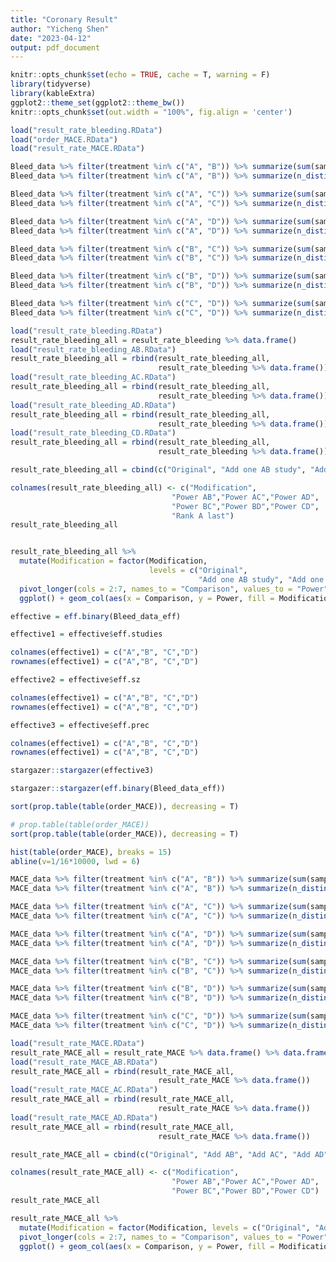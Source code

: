 ```yaml
---
title: "Coronary Result"
author: "Yicheng Shen"
date: "2023-04-12"
output: pdf_document
---
```


```r
knitr::opts_chunk$set(echo = TRUE, cache = T, warning = F)
library(tidyverse)
library(kableExtra)
ggplot2::theme_set(ggplot2::theme_bw())
knitr::opts_chunk$set(out.width = "100%", fig.align = 'center')
```


```r
load("result_rate_bleeding.RData")
load("order_MACE.RData")
load("result_rate_MACE.RData")
```


```r
Bleed_data %>% filter(treatment %in% c("A", "B")) %>% summarize(sum(sampleSize))
Bleed_data %>% filter(treatment %in% c("A", "B")) %>% summarize(n_distinct(study))

Bleed_data %>% filter(treatment %in% c("A", "C")) %>% summarize(sum(sampleSize))
Bleed_data %>% filter(treatment %in% c("A", "C")) %>% summarize(n_distinct(study))

Bleed_data %>% filter(treatment %in% c("A", "D")) %>% summarize(sum(sampleSize))
Bleed_data %>% filter(treatment %in% c("A", "D")) %>% summarize(n_distinct(study))

Bleed_data %>% filter(treatment %in% c("B", "C")) %>% summarize(sum(sampleSize))
Bleed_data %>% filter(treatment %in% c("B", "C")) %>% summarize(n_distinct(study))

Bleed_data %>% filter(treatment %in% c("B", "D")) %>% summarize(sum(sampleSize))
Bleed_data %>% filter(treatment %in% c("B", "D")) %>% summarize(n_distinct(study))

Bleed_data %>% filter(treatment %in% c("C", "D")) %>% summarize(sum(sampleSize))
Bleed_data %>% filter(treatment %in% c("C", "D")) %>% summarize(n_distinct(study))
```


```r
load("result_rate_bleeding.RData")
result_rate_bleeding_all = result_rate_bleeding %>% data.frame()
load("result_rate_bleeding_AB.RData")
result_rate_bleeding_all = rbind(result_rate_bleeding_all, 
                                 result_rate_bleeding %>% data.frame())
load("result_rate_bleeding_AC.RData")
result_rate_bleeding_all = rbind(result_rate_bleeding_all, 
                                 result_rate_bleeding %>% data.frame())
load("result_rate_bleeding_AD.RData")
result_rate_bleeding_all = rbind(result_rate_bleeding_all, 
                                 result_rate_bleeding %>% data.frame())
load("result_rate_bleeding_CD.RData")
result_rate_bleeding_all = rbind(result_rate_bleeding_all, 
                                 result_rate_bleeding %>% data.frame())

result_rate_bleeding_all = cbind(c("Original", "Add one AB study", "Add one AC study", "Add one AD study", "Add one CD study"), result_rate_bleeding_all)

colnames(result_rate_bleeding_all) <- c("Modification",
                                    "Power AB","Power AC","Power AD",
                                    "Power BC","Power BD","Power CD",
                                    "Rank A last")
result_rate_bleeding_all


result_rate_bleeding_all %>% 
  mutate(Modification = factor(Modification, 
                               levels = c("Original", 
                                          "Add one AB study", "Add one AC study", "Add one AD study", "Add one CD study"))) %>% 
  pivot_longer(cols = 2:7, names_to = "Comparison", values_to = "Power") %>% 
  ggplot() + geom_col(aes(x = Comparison, y = Power, fill = Modification), position = position_dodge(0.8), width = 0.75)  + labs(x=" ")
```
```r
effective = eff.binary(Bleed_data_eff)

effective1 = effective$eff.studies

colnames(effective1) = c("A","B", "C","D")
rownames(effective1) = c("A","B", "C","D")

effective2 = effective$eff.sz

colnames(effective1) = c("A","B", "C","D")
rownames(effective1) = c("A","B", "C","D")

effective3 = effective$eff.prec

colnames(effective1) = c("A","B", "C","D")
rownames(effective1) = c("A","B", "C","D")

stargazer::stargazer(effective3)

stargazer::stargazer(eff.binary(Bleed_data_eff))
```










```r
sort(prop.table(table(order_MACE)), decreasing = T) 
```


```r
# prop.table(table(order_MACE)) 
sort(prop.table(table(order_MACE)), decreasing = T) 

hist(table(order_MACE), breaks = 15)
abline(v=1/16*10000, lwd = 6)
```

```r
MACE_data %>% filter(treatment %in% c("A", "B")) %>% summarize(sum(sampleSize))
MACE_data %>% filter(treatment %in% c("A", "B")) %>% summarize(n_distinct(study))

MACE_data %>% filter(treatment %in% c("A", "C")) %>% summarize(sum(sampleSize))
MACE_data %>% filter(treatment %in% c("A", "C")) %>% summarize(n_distinct(study))

MACE_data %>% filter(treatment %in% c("A", "D")) %>% summarize(sum(sampleSize))
MACE_data %>% filter(treatment %in% c("A", "D")) %>% summarize(n_distinct(study))

MACE_data %>% filter(treatment %in% c("B", "C")) %>% summarize(sum(sampleSize))
MACE_data %>% filter(treatment %in% c("B", "C")) %>% summarize(n_distinct(study))

MACE_data %>% filter(treatment %in% c("B", "D")) %>% summarize(sum(sampleSize))
MACE_data %>% filter(treatment %in% c("B", "D")) %>% summarize(n_distinct(study))

MACE_data %>% filter(treatment %in% c("C", "D")) %>% summarize(sum(sampleSize))
MACE_data %>% filter(treatment %in% c("C", "D")) %>% summarize(n_distinct(study))
```



```r
load("result_rate_MACE.RData")
result_rate_MACE_all = result_rate_MACE %>% data.frame() %>% data.frame()
load("result_rate_MACE_AB.RData")
result_rate_MACE_all = rbind(result_rate_MACE_all, 
                                 result_rate_MACE %>% data.frame())
load("result_rate_MACE_AC.RData")
result_rate_MACE_all = rbind(result_rate_MACE_all, 
                                 result_rate_MACE %>% data.frame())
load("result_rate_MACE_AD.RData")
result_rate_MACE_all = rbind(result_rate_MACE_all, 
                                 result_rate_MACE %>% data.frame())

result_rate_MACE_all = cbind(c("Original", "Add AB", "Add AC", "Add AD"), result_rate_MACE_all)

colnames(result_rate_MACE_all) <- c("Modification",
                                    "Power AB","Power AC","Power AD",
                                    "Power BC","Power BD","Power CD")
result_rate_MACE_all

result_rate_MACE_all %>% 
  mutate(Modification = factor(Modification, levels = c("Original", "Add AB", "Add AC", "Add AD"))) %>% 
  pivot_longer(cols = 2:7, names_to = "Comparison", values_to = "Power") %>% 
  ggplot() + geom_col(aes(x = Comparison, y = Power, fill = Modification), position = position_dodge(0.8), width = 0.7) 
```


